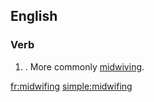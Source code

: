 ==English==

===Verb===
{{head|en|present participle}}

# {{label|en|rare}} {{present participle of|midwife|lang=en|nocat=1}}. More commonly [[midwiving]].

[[fr:midwifing]]
[[simple:midwifing]]